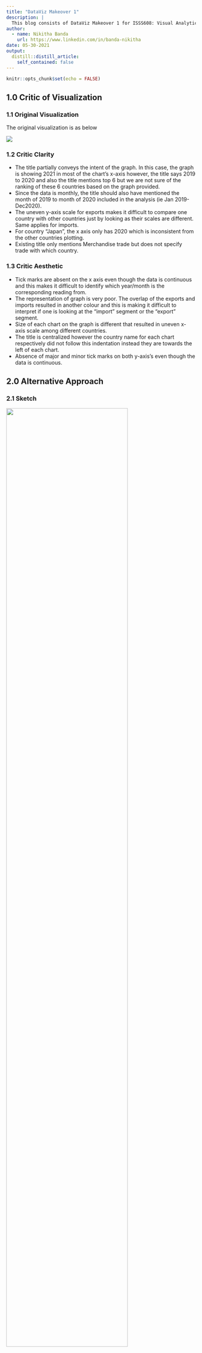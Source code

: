 ```yaml
---
title: "DataViz Makeover 1"
description: |
  This blog consists of DataViz Makeover 1 for ISSS608: Visual Analytics!
author:
  - name: Nikitha Banda
    url: https://www.linkedin.com/in/banda-nikitha
date: 05-30-2021
output:
  distill::distill_article:
    self_contained: false
---
```



```r
knitr::opts_chunk$set(echo = FALSE)
```

## 1.0 Critic of Visualization
### 1.1 Original Visualization
The original visualization is as below

![](img/img01.JPG)

### 1.2 Critic Clarity
* The title partially conveys the intent of the graph. In this case, the graph is showing 2021 in most of the chart’s x-axis however, the title says 2019 to 2020 and also the title mentions top 6 but we are not sure of the ranking of these 6 countries based on the graph provided.
* Since the data is monthly, the title should also have mentioned the month of 2019 to month of 2020 included in the analysis (ie Jan 2019-Dec2020).
* The uneven y-axis scale for exports makes it difficult to compare one country with other countries just by looking as their scales are different. Same applies for imports.
* For country “Japan”, the x axis only has 2020 which is inconsistent from the other countries plotting.
* Existing title only mentions Merchandise trade but does not specify trade with which country.

### 1.3 Critic Aesthetic
* Tick marks are absent on the x axis even though the data is continuous and this makes it difficult to identify which year/month is the corresponding reading from.
* The representation of graph is very poor. The overlap of the exports and imports resulted in another colour and this is making it difficult to interpret if one is looking at the “import” segment or the “export” segment.
* Size of each chart on the graph is different that resulted in uneven x-axis scale among different countries.
* The title is centralized however the country name for each chart respectively did not follow this indentation instead they are towards the left of each chart.
* Absence of major and minor tick marks on both y-axis’s even though the data is continuous.



## 2.0 Alternative Approach
### 2.1 Sketch

![](img/img42.JPG){width=80%}

### 2.2 Clarity
* The title and subtitle explain the keywords and definitions that will be used in the graph. The sum of imports and exports for each of the six countries is additionally calculated so as to sort the countries in the descending order of total trade.
* Scale on y-axis for exports among all countries is transformed to be same so as to make the comparison easier between countries. Same applies for imports as well.
* Only one x-axis is used across all countries maintaining consistency and also reducing redundancy of scale in the overall graph.
* Upon looking into the data it is understandable that the data is based on trading with Singapore. This is mentioned in the title to make it more clear.

### 2.3 Aesthetic
* Major tick marks are added to the x-axis and the number of major ticks has been increased to 1 tick for every 2 months so as to prevent intensity on the axis.
* Since the axis for exports and imports is different, graphs are represented differently too. Bar plot is used for exports and line graph is used for imports. Colours are used to bring attention to different categories.
* Area of graph for each country is maintained the same to prevent mismatching of scales on axis and misconceptions.
* The title is aligned with the ordered list of country names. (i.e. both are aligned towards the left)
* Major and minor tick marks are used on the y-axis for numerical continuous data.

## 3.0 Proposed Visualization
The alternative proposed visualization can be viewed [**here on Tableau Public**](https://public.tableau.com/app/profile/nikitha4057/viz/DataViz1_16223639230640/TradeTrend).

## 4.0 Static Tableau step-by-step description


**Step 1:** Select only the data table imports and paste into a new sheet using Microsoft Excel and save the file as “imports_clean”. Repeat the same for exports and save it into a new excel file called “exports_clean”

![](img/img05.JPG){width=70%}

**Step 2:** Import “imports_clean” into Tableau and rename “Variables” to “Country”

![](img/img06.JPG){width=90%}

**Step 3:** Use Tableau to select only the dates from Jan 2019 to Dec 2020

![](img/img07.JPG){width=70%,height=70%}

**Step 4:** Remove CNT in measured values

![](img/img08.JPG){width=20%}

**Step 5:** Apply filter on Country by right clicking on the axis and selecting filter and select only the 6 countries

![](img/img09.JPG){width=80%}

**Step 6:** View data in Tableau, export the data and save the file as “imports2019-20” 

![](img/img10.JPG){width=50%}

**Step 7:** Repeat step 2 to 6 for “exports_clean” and save it as “exports2019-20”

**Step 8:** Import the exported files into Tableau and pivot all the date columns and rename the pivoted columns into their suitable names. Then join the two files based on the shown relationship

![](img/img11.JPG){width=50%}   ![](img/img12.JPG){width=60%}

**Step 9:** Put measured values in columns and country into rows and remove CNT from measured values

![](img/img13.JPG){width=50%}
![](img/img14.JPG){width=20%} ![](img/img15.JPG){width=20%}

**Step 10:** Export the view data analysis and save it as "total.csv"

![](img/img16.JPG){width=70%}

**Step 11:** Rearrange imports and exports such that they are side by side and apply below formula in excel to calculate the sum of imports and exports for each country. This step helps in finding the rank of each country

![](img/img17.JPG){width=70%}

**Step 12:** Import the exported files into Tableau and pivot all the date columns and rename the pivoted columns into their suitable names and change the data type of year/month to date

![](img/img18.JPG){width=50%}

**Step 13:** Merge exported csv files with the following relationships between 'imports and exports' and 'total and exports' as shown in the figure below

![](img/img19.JPG){width=70%}
![](img/img20.JPG){width=70%}

**Step 14:** Add year/month to columns and “country”, “exports” and “imports” to row

![](img/img21.JPG){width=70%}

**Step 15:** By default the graphs are represented as scatter plot. Change the plot to bar and line for exports and imports respectively

![](img/img22.JPG){width=20%}
![](img/img23.JPG){width=20%}

**Step 16:** Formatting y-axis**->**

* Right click on exports axis and select format and change the color of the axis to match with the bar plot. Repeat the same for imports to match with line graph color

  ![](img/img25.JPG){width=30%}
  
* The name of countries consists of (Thousand Dollars). Right click on the name and select edit alias to change the name

  ![](img/img27.JPG){width=50%}
  
* Right click on exports and edit the axis as shown in the images to introduce ticks to the axis as it is continuous

  ![](img/img28.JPG){width=40%} ![](img/img29.JPG){width=40%}
  
* For the tick marks to be visible, format the axis and change color to black as shown in the figure. Repeat the same for imports axis

  ![](img/img30.JPG){width=30%}
  
* After performing the above steps, the graph now looks like:

  ![](img/img31.JPG){width=100%}

**Step 17:** Formatting x-axis**->**
  
* Change the data type of Year/month to continious

  ![](img/img33.JPG){width=70%}
  
* Right click on the axis again and select edit axis to introduce tick marks on the axis as it is continuous data and also remove the title Year/month as it is no longer required

  ![](img/img34.JPG){width=40%}![](img/img35.JPG){width=40%}

* To make the tick marks visible, right click on the axis select format and change color to black and also change the format of date into "mmm yy" to make it more readable

  ![](img/img36.JPG){width=30%}

* After performing the above steps, the graph now looks like: 

  ![](img/img37.JPG){width=90%}

**Step 18:** Now to rank the countries in descending order of their trade values, right click on country and select sort and sort the variable based on field name "Total" as shown below. Double click on  the title to give the graph a valid name and rename the legend title to "Legend" instead of "Measure Names"

![](img/img38.JPG){width=30%}
![](img/img39.JPG){width=90%}

**Step 19:** Lastly, for better understanding of the information, edit the tool kit and the currency representation by editing exports and imports as below

![](img/img40.JPG){width=60%} ![](img/img41.JPG){width=30%}

**The final graph now looks like:**

![](img/img43.JPG)

## 5.0  Derived Insights
### 5.1 High Level Observations
Hong Kong is the only county with which Singapore has greater exports than imports. However, it is Japan that has lower total trading value than Hong Kong with Singapore.
In contrast, the country that has the highest trading is China both in terms of total exports and total imports respectively.

![](img/img02.JPG)

### 5.2 Comparing with Covid19 Trend
Feb 2020 was the month with least exports and imports between China and Singapore. Also, it is notable that there is a steep drop in both exports and imports between China from Dec 2019 to Feb 2020. This could be explained by the first confirmed covid19 case in China.

![](img/img03.JPG)

[ThinkChina, 2021](https://www.thinkchina.sg/singapores-prominent-role-chinas-trade-strategy)

### 5.3 Observation during Circuit Breaker period
Another trend that is visible is when Singapore announced circuit breaker measures. It is visible from the graph below that there was significant drop in imports and exports during the months of March 2020 to May 2020 which was when circuit breaker was introduced.

![](img/img04.JPG)

[Ministry of Trade and Industry, 2020](https://www.mti.gov.sg/Resources/feature-articles/2020/Impact-of-the-Circuit-Breaker-and-Budget-Measures-in-Response-to-COVID-19)


